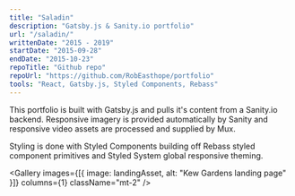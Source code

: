 ```yaml
---
title: "Saladin"
description: "Gatsby.js & Sanity.io portfolio"
url: "/saladin/"
writtenDate: "2015 - 2019"
startDate: "2015-09-28"
endDate: "2015-10-23"
repoTitle: "Github repo"
repoUrl: "https://github.com/RobEasthope/portfolio"
tools: "React, Gatsby.js, Styled Components, Rebass"
---
```



This portfolio is built with Gatsby.js and pulls it's content from a Sanity.io backend. Responsive imagery is provided automatically by Sanity and responsive video assets are processed and supplied by Mux.

Styling is done with Styled Components building off Rebass styled component primitives and Styled System global responsive theming.

<Gallery
  images={[{ image: landingAsset, alt: "Kew Gardens landing page" }]}
  columns={1}
  className="mt-2"
/>
